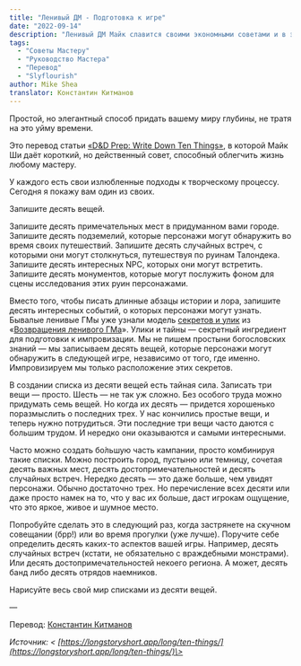 ```yaml
---
title: "Ленивый ДМ - Подготовка к игре"
date: "2022-09-14"
description: "Ленивый ДМ Майк славится своими экономными советами и в этой статье он рассказывает об одном из методов подготовки Мастера Подземелья к вождению игры"
tags:
  - "Советы Мастеру"
  - "Руководство Мастера"
  - "Перевод"
  - "Slyflourish"
author: Mike Shea
translator: Константин Китманов
---
```


Простой, но элегантный способ придать вашему миру глубины, не тратя на это уйму времени.

Это перевод статьи [«D&D Prep: Write Down Ten Things»](https://slyflourish.com/lists_of_ten.html), в которой Майк Ши даёт короткий, но действенный совет, способный облегчить жизнь любому мастеру.

У каждого есть свои излюбленные подходы к творческому процессу. Сегодня я покажу вам один из своих.

Запишите десять вещей.

Запишите десять примечательных мест в придуманном вами городе. Запишите десять подземелий, которые персонажи могут обнаружить во время своих путешествий. Запишите десять случайных встреч, с которыми они могут столкнуться, путешествуя по руинам Талондека. Запишите десять интересных NPC, которых они могут встретить. Запишите десять монументов, которые могут послужить фоном для сцены исследования этих руин персонажами.

Вместо того, чтобы писать длинные абзацы истории и лора, запишите десять интересных событий, о которых персонажи могут узнать. Бывалые ленивые ГМы уже узнали модель [секретов и улик](https://slyflourish.com/sharing_secrets.html) из «[Возвращения ленивого ГМа](https://slyflourish.com/returnofthelazydm/index.html)». Улики и тайны — секретный ингредиент для подготовки к импровизации. Мы не пишем простыни богословских знаний — мы записываем десять вещей, которые персонажи могут обнаружить в следующей игре, независимо от того, где именно. Импровизируем мы только расположение этих секретов.

В создании списка из десяти вещей есть тайная сила. Записать три вещи — просто. Шесть — не так уж сложно. Без особого труда можно придумать семь вещей. Но когда их десять — придется хорошенько поразмыслить о последних трех. У нас кончились простые вещи, и теперь нужно потрудиться. Эти последние три вещи часто даются с большим трудом. И нередко они оказываются и самыми интересными.

Часто можно создать бо́льшую часть кампании, просто комбинируя такие списки. Можно построить город, пустыню или темницу, сочетая десять важных мест, десять достопримечательностей и десять случайных встреч. Нередко десять — это даже больше, чем увидят персонажи. Обычно достаточно трех. Но перечисление всех десяти или даже просто намек на то, что у вас их больше, даст игрокам ощущение, что это яркое, живое и шумное место.

Попробуйте сделать это в следующий раз, когда застрянете на скучном совещании (брр!) или во время прогулки (уже лучше). Поручите себе определить десять каких-то аспектов вашей игры. Например, десять случайных встреч (кстати, не обязательно с враждебными монстрами). Или десять достопримечательностей некоего региона. А может, десять банд либо десять отрядов наемников.

Нарисуйте весь свой мир списками из десяти вещей.

—

Перевод: [Константин Китманов](https://k12th.itch.io/)

_Источник: < [https://longstoryshort.app/long/ten-things/](https://longstoryshort.app/long/ten-things/)\>_
